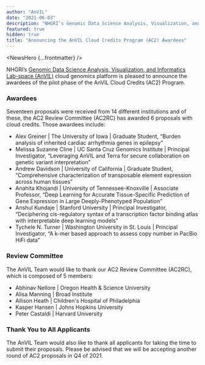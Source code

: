 ```yaml
---
author: "AnVIL"
date: "2021-06-03"
description: "NHGRI’s Genomic Data Science Analysis, Visualization, and Informatics Lab-space (AnVIL) cloud genomics platform is pleased to announce the awardees for the AnVIL Cloud Credits Program (AC2)."
featured: true
hidden: true
title: "Announcing the AnVIL Cloud Credits Program (AC2) Awardees"
---
```


<NewsHero {...frontmatter} />

NHGRI’s [Genomic Data Science Analysis, Visualization, and Informatics Lab-space (AnVIL)](https://www.genome.gov/Funded-Programs-Projects/Computational-Genomics-and-Data-Science-Program/Genomic-Analysis-Visualization-Informatics-Lab-space-AnVIL) cloud genomics platform is pleased to announce the awardees of the pilot phase of the AnVIL Cloud Credits (AC2) Program.

### Awardees

Seventeen proposals were received from 14 different institutions and of these, the AC2 Review Committee (AC2RC) has awarded 6 proposals with cloud credits. Those awardees include:

- Alex Greiner | The University of Iowa | Graduate Student, “Burden analysis of inherited cardiac arrhythmia genes in epilepsy”
- Melissa Suzanne Cline | UC Santa Cruz Genomics Institute | Principal Investigator, “Leveraging AnVIL and Terra for secure collaboration on genetic variant interpretation”
- Andrew Davidson | University of California | Graduate Student, “Comprehensive characterization of transposable element expression across human tissues”
- Anahita Khojandi | University of Tennessee-Knoxville | Associate Professor, “Deep Learning for Accurate Tissue-Specific Prediction of Gene Expression in Large Deeply-Phenotyped Population”
- Anshul Kundaje | Stanford University | Principal Investigator, “Deciphering cis-regulatory syntax of a transcription factor binding atlas with interpretable deep learning models”
- Tychele N. Turner | Washington University in St. Louis | Principal Investigator, “A k-mer based approach to assess copy number in PacBio HiFi data”

### Review Committee

The AnVIL Team would like to thank our AC2 Review Committee (AC2RC), which is composed of 5 members:

- Abhinav Nellore | Oregon Health & Science University
- Alisa Manning | Broad Institute
- Allison Heath | Children's Hospital of Philadelphia
- Kasper Hansen | Johns Hopkins University
- Peter Castaldi | Harvard University

### Thank You to All Applicants

The AnVIL Team would also like to thank all applicants for taking the time to submit their proposals. Please be advised that we will be accepting another round of AC2 proposals in Q4 of 2021.
